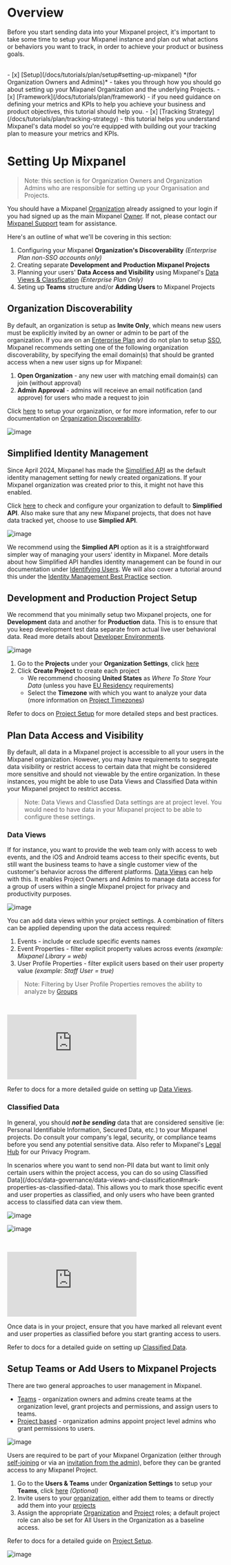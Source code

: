 # Overview

Before you start sending data into your Mixpanel project, it's important to take some time to setup your Mixpanel instance and plan out what actions or behaviors you want to track, in order to achieve your product or business goals.

<br />
- [x] [Setup](/docs/tutorials/plan/setup#setting-up-mixpanel) *(for Organization Owners and Admins)* - takes you through how you should go about setting up your Mixpanel Organization and the underlying Projects. 
- [x] [Framework](/docs/tutorials/plan/framework) - if you need guidance on defining your metrics and KPIs to help you achieve your business and product objectives, this tutorial should help you. 
- [x] [Tracking Strategy](/docs/tutorials/plan/tracking-strategy) - this tutorial helps you understand Mixpanel's data model so you're equipped with building out your tracking plan to measure your metrics and KPIs.

# Setting Up Mixpanel

> Note: this section is for Organization Owners and Organization Admins who are responsible for setting up your Organisation and Projects.

You should have a Mixpanel [Organization](/docs/orgs-and-projects/organizations) already assigned to your login if you had signed up as the main Mixpanel [Owner](/docs/orgs-and-projects/roles-and-permissions#owner). If not, please contact our [Mixpanel Support](/docs/response-times#contacting-mixpanel-support) team for assistance.

Here's an outline of what we'll be covering in this section:

1. Configuring your Mixpanel **Organization's Discoverability** *(Enterprise Plan non-SSO accounts only)*
2. Creating separate **Development and Production Mixpanel Projects**
4. Planning your users' **Data Access and Visibility** using Mixpanel's [Data Views & Classfication](/docs/data-governance/data-views-and-classification) *(Enterprise Plan Only)*
5. Seting up **Teams** structure and/or **Adding Users** to Mixpanel Projects

## Organization Discoverability

By default, an organization is setup as ****Invite Only****, which means new users must be explicitly invited by an owner or admin to be part of the organization. If you are on an [Enterprise Plan](https://mixpanel.com/settings/org/plan) and do not plan to setup [SSO](/docs/access-security/single-sign-on/overview), Mixpanel recommends setting one of the following organization discoverability, by specifying the email domain(s) that should be granted access when a new user signs up for Mixpanel:

1. **Open Organization** - any new user with matching email domain(s) can join (without approval)
2. **Admin Approval** - admins will receieve an email notification (and approve) for users who made a request to join

Click [here](https://mixpanel.com/settings/org/users-and-teams/find-your-org) to setup your organization, or for more information, refer to our documentation on [Organization Discoverability](/docs/orgs-and-projects/organizations#organization-discoverability).

![image](/tutorials/organization-discoverability.png "Organization Discoverability")

## Simplified Identity Management

Since April 2024, Mixpanel has made the [Simplified API](/docs/tracking-methods/id-management/identifying-users#how-does-the-simplified-api-differ-from-the-original-api) as the default identity management setting for newly created organizations. If your Mixpanel organization was created prior to this, it might not have this enabled.

Click [here](https://mixpanel.com/settings/org/id-management) to check and configure your organization to default to **Simplified API**. Also make sure that any new Mixpanel projects, that does not have data tracked yet, choose to use **Simplied API**.

![image](/tutorials/simplified-id-merge.png "Simplified ID Merge")

We recommend using the **Simplied API** option as it is a straightforward simpler way of managing your users' identity in Mixpanel. More details about how Simplified API handles identity management can be found in our documentation under [Identifying Users](/docs/tracking-methods/id-management/identifying-users#how-does-the-simplified-api-differ-from-the-original-api). We will also cover a tutorial around this under the [Identity Management Best Practice](/docs/tutorials/implement/send-your-data#identity-management-best-practices) section.

## Development and Production Project Setup

We recommend that you minimally setup two Mixpanel projects, one for **Development** data and another for **Production** data. This is to ensure that you keep development test data separate from actual live user behavioral data. Read more details about [Developer Environments](/docs/best-practices/developer-environments).

![image](/tutorials/create-projects.png "Create Projects")

1. Go to the **Projects** under your **Organization Settings**, click [here](https://mixpanel.com/settings/org/projects)
2. Click **Create Project** to create each project
   - We recommend choosing **United States** as *Where To Store Your Data* (unless you have [EU Residency](/docs/privacy/eu-residency) requirements)
   - Select the **Timezone** with which you want to analyze your data (more information on [Project Timezones](/docs/orgs-and-projects/managing-projects#manage-timezones-for-projects))

Refer to docs on [Project Setup](/docs/best-practices/project-setup) for more detailed steps and best practices.

## Plan Data Access and Visibility

By default, all data in a Mixpanel project is accessible to all your users in the Mixpanel organization. However, you may have requirements to segregate data visibility or restrict access to certain data that might be considered more sensitive and should not viewable by the entire organization. In these instances, you might be able to use Data Views and Classified Data within your Mixpanel project to restrict access.

> Note: Data Views and Classfied Data settings are at project level. You would need to have data in your Mixpanel project to be able to configure these settings.

### Data Views

If for instance, you want to provide the web team only with access to web events, and the iOS and Android teams access to their specific events, but still want the business teams to have a single customer view of the customer's behavior across the different platforms. [Data Views](/docs/data-governance/data-views-and-classification) can help with this. It enables Project Owners and Admins to manage data access for a group of users within a single Mixpanel project for privacy and productivity purposes. 

![image](/tutorials/data-views-filter.png "Data Views Filter")

You can add data views within your project settings. A combination of filters can be applied depending upon the data access required:
1. Events - include or exclude specific events names
2. Event Properties - filter explicit property values across events *(example: Mixpanel Library = web)*
3. User Profile Properties - filter explicit users based on their user property value *(example: Staff User = true)*

> Note: Filtering by User Profile Properties removes the ability to analyze by [Groups](/docs/data-structure/advanced/group-analytics#group-by-a-custom-identifier) 
<br />
<p style={{ position: 'relative', paddingBottom: '56.25%', height: 0, overflow: 'hidden' }}>
  <iframe src="https://www.youtube.com/embed/E4C-eQgj2Zs?rel=0" title="How to Use Data Views" frameborder="0" webkitallowfullscreen="true" mozallowfullscreen="true" allowFullScreen style={{position: 'absolute', top: 0, left: 0, width: '100%', height: '100%'}}></iframe>
</p>

Refer to docs for a more detailed guide on setting up [Data Views](/docs/data-governance/data-views-and-classification#data-views-overview).

### Classified Data

In general, you should **_not be sending_** data that are considered sensitive (ie: Personal Identifiable Information, Secured Data, etc.) to your Mixpanel projects. Do consult your company's legal, security, or compliance teams before you send any potential sensitive data. Also refer to Mixpanel's [Legal Hub](https://mixpanel.com/legal/privacy-policy) for our Privacy Program.

In scenarios where you want to send non-PII data but want to limit only certain users within the project access, you can do so using Classified Data](/docs/data-governance/data-views-and-classification#mark-properties-as-classified-data). This allows you to mark those specific event and user properties as classified, and only users who have been granted access to classified data can view them.

![image](/tutorials/mark-classified.png "Mark Classified")

![image](/tutorials/can-view-classified.png "Mark Classified - Can View")

<br />
<p style={{ position: 'relative', paddingBottom: '56.25%', height: 0, overflow: 'hidden' }}>
  <iframe src="https://www.youtube.com/embed/E4GHQ9v0POo?rel=0" title="Classified Data" frameborder="0" webkitallowfullscreen="true" mozallowfullscreen="true" allowFullScreen style={{position: 'absolute', top: 0, left: 0, width: '100%', height: '100%'}}></iframe>
</p>

Once data is in your project, ensure that you have marked all relevant event and user properties as classified before you start granting access to users.

Refer to docs for a detailed guide on setting up [Classified Data](/docs/data-governance/data-views-and-classification#data-classification).

## Setup Teams or Add Users to Mixpanel Projects

There are two general approaches to user management in Mixpanel. 

- [Teams](/docs/orgs-and-projects/roles-and-permissions#teams) - organization owners and admins create teams at the organization level, grant projects and permissions, and assign users to teams.
- [Project based](/docs/orgs-and-projects/roles-and-permissions#invite-users-to-a-project) - organization admins appoint project level admins who grant permissions to users.

![image](/tutorials/user-access-approach.png "User Access Approach")

Users are required to be part of your Mixpanel Organization (either through [self-joining](/docs/orgs-and-projects/organizations#organization-discoverability) or via an [invitation from the admin](/docs/orgs-and-projects/roles-and-permissions#invite-users-to-an-organization)), before they can be granted access to any Mixpanel Project.

1. Go to the **Users & Teams** under **Organization Settings** to setup your **Teams**, click [here](https://mixpanel.com/settings/org/users-and-teams/teams) _(Optional)_
2. Invite users to your [organization](/docs/orgs-and-projects/roles-and-permissions#invite-users-to-an-organization), either add them to teams or directly add them into your [projects](/docs/orgs-and-projects/roles-and-permissions#invite-users-to-a-project)
3. Assign the appropriate [Organization](/docs/orgs-and-projects/roles-and-permissions#organization-roles) and [Project](/docs/orgs-and-projects/roles-and-permissions#project-roles) roles; a default project role can also be set for All Users in the Organization as a baseline access. 

Refer to docs for a detailed guide on [Project Setup](/docs/best-practices/project-setup).

![image](/tutorials/default-project-role.png "Default Project Role")



